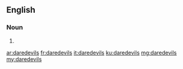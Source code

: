 ==English==

===Noun===
{{head|en|plural}}

# {{plural of|daredevil|lang=en}}

[[ar:daredevils]]
[[fr:daredevils]]
[[it:daredevils]]
[[ku:daredevils]]
[[mg:daredevils]]
[[my:daredevils]]